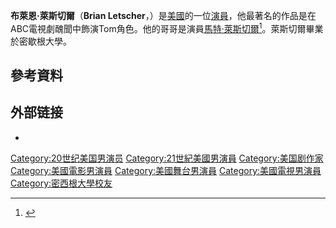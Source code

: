 {{Infobox person
| name         = Brian Letscher
| image        =  
| caption      =
| birth_name   =  
| birth_date   = 
| birth_place  = 美國密歇根州Grosse Pointe
| alma_mater   = [[密歇根大學|密歇根大學]]
| occupation   = 演員
| years_active = 2001–現在
| relatives    = [[馬特·萊斯切爾|馬特·萊斯切爾]]（兄弟）<br/> Aaron Letscher（兄弟）
| spouse       =  
| children     = 
}}
'''布萊恩·萊斯切爾'''（'''Brian Letscher'''，{{bd|1989年|6月24日}}）是[[美國|美國]]的一位[[演員|演員]]，他最著名的作品是在ABC電視劇醜聞中飾演Tom角色。他的哥哥是演員[[馬特·萊斯切爾|馬特·萊斯切爾]]<ref>{{cite web|title=Letschers Crowdfunding ‘One And Done’ Basketball Comedy Series|url=http://deadline.com/2014/10/matt-letscher-brian-letscher-scandal-actors-launch-crowdfunding-for-one-and-done-comedy-series-845938/|publisher=deadline.com|date=October 4, 2014|accessdate=April 9, 2016|archive-date=2016-04-20|archive-url=https://web.archive.org/web/20160420122356/http://deadline.com/2014/10/matt-letscher-brian-letscher-scandal-actors-launch-crowdfunding-for-one-and-done-comedy-series-845938/|dead-url=no}}</ref>。萊斯切爾畢業於密歇根大學。

==參考資料==
{{reflist}}

== 外部链接 ==
* {{IMDb name|1101904}}
{{Authority control}}

{{DEFAULTSORT:Letscher, Brian}}
[[Category:20世纪美国男演员|Category:20世纪美国男演员]]
[[Category:21世紀美國男演員|Category:21世紀美國男演員]]
[[Category:美国剧作家|Category:美国剧作家]]
[[Category:美國電影男演員|Category:美國電影男演員]]
[[Category:美國舞台男演員|Category:美國舞台男演員]]
[[Category:美國電視男演員|Category:美國電視男演員]]
[[Category:密西根大學校友|Category:密西根大學校友]]